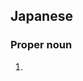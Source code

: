 ==Japanese==
{{ja-kanjitab|ひさ|たか}}

===Proper noun===
{{ja-pos|ひさたか|proper}}

# {{surname|lang=ja|sort=ひさたか}}